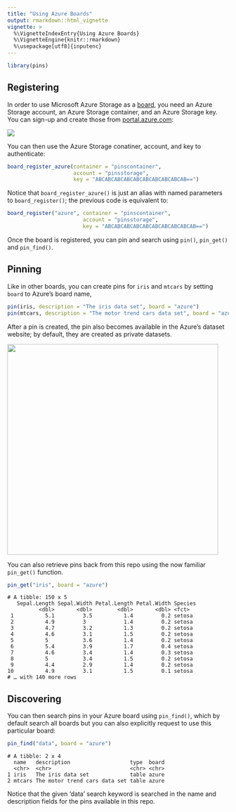 ```yaml
---
title: "Using Azure Boards"
output: rmarkdown::html_vignette
vignette: >
  %\VignetteIndexEntry{Using Azure Boards}
  %\VignetteEngine{knitr::rmarkdown}
  %\usepackage[utf8]{inputenc}
---
```


```r
library(pins)
```

## Registering

In order to use Microsoft Azure Storage as a [board](boards-understanding.html), you need an Azure Storage account, an Azure Storage container, and an Azure Storage key. You can sign-up and create those from [portal.azure.com](https://portal.azure.com):

![](images/boards-azure-create-storage.png)

You can then use the Azure Storage conatiner, account, and key to authenticate:

```r
board_register_azure(container = "pinscontainer",
                     account = "pinsstorage",
                     key = "ABCABCABCABCABCABCABCABCABCAB==")
```

Notice that `board_register_azure()` is just an alias with named parameters to `board_register()`; the previous code is equivalent to:

```r
board_register("azure", container = "pinscontainer",
                        account = "pinsstorage",
                        key = "ABCABCABCABCABCABCABCABCABCAB==")
```

Once the board is registered, you can pin and search using `pin()`, `pin_get()` and `pin_find()`.

## Pinning

Like in other boards, you can create pins for `iris` and `mtcars` by setting `board` to Azure's board name,

```r
pin(iris, description = "The iris data set", board = "azure")
pin(mtcars, description = "The motor trend cars data set", board = "azure")
```

After a pin is created, the pin also becomes available in the Azure's dataset website; by default, they are created as private datasets.

![](images/boards-azure-storage-pin.png){width=480px}

You can also retrieve pins back from this repo using the now familiar `pin_get()` function. 

```r
pin_get("iris", board = "azure")
```
```
# A tibble: 150 x 5
   Sepal.Length Sepal.Width Petal.Length Petal.Width Species
          <dbl>       <dbl>        <dbl>       <dbl> <fct>  
 1          5.1         3.5          1.4         0.2 setosa 
 2          4.9         3            1.4         0.2 setosa 
 3          4.7         3.2          1.3         0.2 setosa 
 4          4.6         3.1          1.5         0.2 setosa 
 5          5           3.6          1.4         0.2 setosa 
 6          5.4         3.9          1.7         0.4 setosa 
 7          4.6         3.4          1.4         0.3 setosa 
 8          5           3.4          1.5         0.2 setosa 
 9          4.4         2.9          1.4         0.2 setosa 
10          4.9         3.1          1.5         0.1 setosa 
# … with 140 more rows
```

## Discovering

You can then search pins in your Azure board using `pin_find()`, which by default search all boards but you can also explicitly request to use this particular board:

```r
pin_find("data", board = "azure")
```
```
# A tibble: 2 x 4
  name   description                   type  board
  <chr>  <chr>                         <chr> <chr>
1 iris   The iris data set             table azure
2 mtcars The motor trend cars data set table azure
```

Notice that the given 'data' search keyword is searched in the name and description fields for the pins available in this repo.
